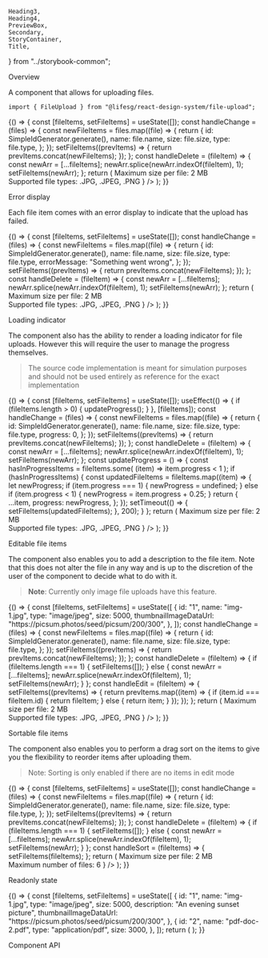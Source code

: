     Heading3,
    Heading4,
    PreviewBox,
    Secondary,
    StoryContainer,
    Title,
} from "../storybook-common";

<Meta title="Modules/FileUpload" component={FileUpload} />

<Title>FileUpload</Title>

<Secondary>Overview</Secondary>

A component that allows for uploading files.

```tsx
import { FileUpload } from "@lifesg/react-design-system/file-upload";
```

<Canvas>
    <Story name="FileUpload">
        {() => {
            const [fileItems, setFileItems] = useState([]);
            const handleChange = (files) => {
                const newFileItems = files.map((file) => {
                    return {
                        id: SimpleIdGenerator.generate(),
                        name: file.name,
                        size: file.size,
                        type: file.type,
                    };
                });
                setFileItems((prevItems) => {
                    return prevItems.concat(newFileItems);
                });
            };
            const handleDelete = (fileItem) => {
                const newArr = [...fileItems];
                newArr.splice(newArr.indexOf(fileItem), 1);
                setFileItems(newArr);
            };
            return (
                <FileUpload
                    fileItems={fileItems}
                    onChange={handleChange}
                    onDelete={handleDelete}
                    title="Content title"
                    description="Additional description for the user to consider when uploading their files."
                    warning={
                        <>
                            Maximum size per file: 2 MB
                            <br />
                            Supported file types: .JPG, .JPEG, .PNG
                        </>
                    }
                />
            );
        }}
    </Story>
</Canvas>

<Heading3>Error display</Heading3>

Each file item comes with an error display to indicate that the upload has failed.

<Canvas>
    <Story name="With error display">
        {() => {
            const [fileItems, setFileItems] = useState([]);
            const handleChange = (files) => {
                const newFileItems = files.map((file) => {
                    return {
                        id: SimpleIdGenerator.generate(),
                        name: file.name,
                        size: file.size,
                        type: file.type,
                        errorMessage: "Something went wrong",
                    };
                });
                setFileItems((prevItems) => {
                    return prevItems.concat(newFileItems);
                });
            };
            const handleDelete = (fileItem) => {
                const newArr = [...fileItems];
                newArr.splice(newArr.indexOf(fileItem), 1);
                setFileItems(newArr);
            };
            return (
                <FileUpload
                    fileItems={fileItems}
                    onChange={handleChange}
                    onDelete={handleDelete}
                    title="Content title"
                    description="Try dragging or adding a file to see the error state"
                    errorMessage="This is a sample error"
                    warning={
                        <>
                            Maximum size per file: 2 MB
                            <br />
                            Supported file types: .JPG, .JPEG, .PNG
                        </>
                    }
                />
            );
        }}
    </Story>
</Canvas>

<Heading3>Loading indicator</Heading3>

The component also has the ability to render a loading indicator for file
uploads. However this will require the user to manage the progress themselves.

> The source code implementation is meant for simulation purposes and should
> not be used entirely as reference for the exact implementation

<Canvas>
    <Story name="With loading indicator">
        {() => {
            const [fileItems, setFileItems] = useState([]);
            useEffect(() => {
                if (fileItems.length > 0) {
                    updateProgress();
                }
            }, [fileItems]);
            const handleChange = (files) => {
                const newFileItems = files.map((file) => {
                    return {
                        id: SimpleIdGenerator.generate(),
                        name: file.name,
                        size: file.size,
                        type: file.type,
                        progress: 0,
                    };
                });
                setFileItems((prevItems) => {
                    return prevItems.concat(newFileItems);
                });
            };
            const handleDelete = (fileItem) => {
                const newArr = [...fileItems];
                newArr.splice(newArr.indexOf(fileItem), 1);
                setFileItems(newArr);
            };
            const updateProgress = () => {
                const hasInProgressItems = fileItems.some(
                    (item) => item.progress < 1
                );
                if (hasInProgressItems) {
                    const updatedFileItems = fileItems.map((item) => {
                        let newProgress;
                        if (item.progress === 1) {
                            newProgress = undefined;
                        } else if (item.progress < 1) {
                            newProgress = item.progress + 0.25;
                        }
                        return {
                            ...item,
                            progress: newProgress,
                        };
                    });
                    setTimeout(() => {
                        setFileItems(updatedFileItems);
                    }, 200);
                }
            };
            return (
                <FileUpload
                    fileItems={fileItems}
                    onChange={handleChange}
                    onDelete={handleDelete}
                    title="Content title"
                    description="Additional description for the user to consider when uploading their files."
                    warning={
                        <>
                            Maximum size per file: 2 MB
                            <br />
                            Supported file types: .JPG, .JPEG, .PNG
                        </>
                    }
                />
            );
        }}
    </Story>
</Canvas>

<Heading3>Editable file items</Heading3>

The component also enables you to add a description to the file item. Note that
this does not alter the file in any way and is up to the discretion of the user
of the component to decide what to do with it.

> **Note**: Currently only image file uploads have this feature.

<Canvas>
    <Story name="Editable file items">
        {() => {
            const [fileItems, setFileItems] = useState([
                {
                    id: "1",
                    name: "img-1.jpg",
                    type: "image/jpeg",
                    size: 5000,
                    thumbnailImageDataUrl:
                        "https://picsum.photos/seed/picsum/200/300",
                },
            ]);
            const handleChange = (files) => {
                const newFileItems = files.map((file) => {
                    return {
                        id: SimpleIdGenerator.generate(),
                        name: file.name,
                        size: file.size,
                        type: file.type,
                    };
                });
                setFileItems((prevItems) => {
                    return prevItems.concat(newFileItems);
                });
            };
            const handleDelete = (fileItem) => {
                if (fileItems.length === 1) {
                    setFileItems([]);
                } else {
                    const newArr = [...fileItems];
                    newArr.splice(newArr.indexOf(fileItem), 1);
                    setFileItems(newArr);
                }
            };
            const handleEdit = (fileItem) => {
                setFileItems((prevItems) => {
                    return prevItems.map((item) => {
                        if (item.id === fileItem.id) {
                            return fileItem;
                        } else {
                            return item;
                        }
                    });
                });
            };
            return (
                <FileUpload
                    fileItems={fileItems}
                    onChange={handleChange}
                    onDelete={handleDelete}
                    onEdit={handleEdit}
                    title="Editable file items"
                    description="Drag an image file and a textarea will be shown for you to enter a description"
                    fileDescriptionMaxLength={200}
                    editableFileItems
                    maxFiles={6}
                    warning={
                        <>
                            Maximum size per file: 2 MB
                            <br />
                            Supported file types: .JPG, .JPEG, .PNG
                        </>
                    }
                />
            );
        }}
    </Story>
</Canvas>

<Heading3>Sortable file items</Heading3>

The component also enables you to perform a drag sort on the items to give you
the flexibility to reorder items after uploading them.

> Note: Sorting is only enabled if there are no items in edit mode

<Canvas>
    <Story name="Sortable file items">
        {() => {
            const [fileItems, setFileItems] = useState([]);
            const handleChange = (files) => {
                const newFileItems = files.map((file) => {
                    return {
                        id: SimpleIdGenerator.generate(),
                        name: file.name,
                        size: file.size,
                        type: file.type,
                    };
                });
                setFileItems((prevItems) => {
                    return prevItems.concat(newFileItems);
                });
            };
            const handleDelete = (fileItem) => {
                if (fileItems.length === 1) {
                    setFileItems([]);
                } else {
                    const newArr = [...fileItems];
                    newArr.splice(newArr.indexOf(fileItem), 1);
                    setFileItems(newArr);
                }
            };
            const handleSort = (fileItems) => {
                setFileItems(fileItems);
            };
            return (
                <FileUpload
                    fileItems={fileItems}
                    onChange={handleChange}
                    onDelete={handleDelete}
                    onSort={handleSort}
                    title="Sortable file items"
                    description="Upload an image and try to perform sorting on them"
                    fileDescriptionMaxLength={200}
                    sortable
                    maxFiles={6}
                    warning={
                        <>
                            Maximum size per file: 2 MB
                            <br />
                            Maximum number of files: 6
                        </>
                    }
                />
            );
        }}
    </Story>
</Canvas>

<Heading3>Readonly state</Heading3>

<Canvas>
    <Story name="Readonly state">
        {() => {
            const [fileItems, setFileItems] = useState([
                {
                    id: "1",
                    name: "img-1.jpg",
                    type: "image/jpeg",
                    size: 5000,
                    description: "An evening sunset picture",
                    thumbnailImageDataUrl:
                        "https://picsum.photos/seed/picsum/200/300",
                },
                {
                    id: "2",
                    name: "pdf-doc-2.pdf",
                    type: "application/pdf",
                    size: 3000,
                },
            ]);
            return (
                <FileUpload
                    fileItems={fileItems}
                    readOnly
                    title="Readonly file items"
                    description="In this state, you cannot sort nor interact with any of the items"
                />
            );
        }}
    </Story>
</Canvas>

<Secondary>Component API</Secondary>

<PropsTable />
